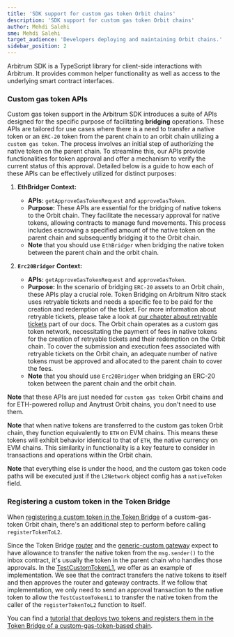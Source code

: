 ```yaml
---
title: 'SDK support for custom gas token Orbit chains'
description: 'SDK support for custom gas token Orbit chains'
author: Mehdi Salehi
sme: Mehdi Salehi
target_audience: 'Developers deploying and maintaining Orbit chains.'
sidebar_position: 2
---
```


Arbitrum SDK is a TypeScript library for client-side interactions with Arbitrum. It provides common helper functionality as well as access to the underlying smart contract interfaces.

### Custom gas token APIs

Custom gas token support in the Arbitrum SDK introduces a suite of APIs designed for the specific purpose of facilitating **bridging** operations. These APIs are tailored for use cases where there is a need to transfer a native token or an `ERC-20` token from the parent chain to an orbit chain utilizing a `custom gas token`. The process involves an initial step of authorizing the native token on the parent chain. To streamline this, our APIs provide functionalities for token approval and offer a mechanism to verify the current status of this approval. Detailed below is a guide to how each of these APIs can be effectively utilized for distinct purposes:

1. **EthBridger Context:**

   - **APIs:** `getApproveGasTokenRequest` and `approveGasToken`.
   - **Purpose:** These APIs are essential for the bridging of native tokens to the Orbit chain. They facilitate the necessary approval for native tokens, allowing contracts to manage fund movements. This process includes escrowing a specified amount of the native token on the parent chain and subsequently bridging it to the Orbit chain.
   - **Note** that you should use `EthBridger` when bridging the native token between the parent chain and the orbit chain.

2. **`Erc20Bridger` Context:**
   - **APIs:** `getApproveGasTokenRequest` and `approveGasToken`.
   - **Purpose:** In the scenario of bridging `ERC-20` assets to an Orbit chain, these APIs play a crucial role. Token Bridging on Arbitrum Nitro stack uses retryable tickets and needs a specific fee to be paid for the creation and redemption of the ticket. For more information about retryable tickets, please take a look at [our chapter about retryable tickets](/how-arbitrum-works/10-l1-to-l2-messaging.mdx#retryable-tickets) part of our docs. The Orbit chain operates as a custom gas token network, necessitating the payment of fees in native tokens for the creation of retryable tickets and their redemption on the Orbit chain. To cover the submission and execution fees associated with retryable tickets on the Orbit chain, an adequate number of native tokens must be approved and allocated to the parent chain to cover the fees.
   - **Note** that you should use `Erc20Bridger` when bridging an ERC-20 token between the parent chain and the orbit chain.

**Note** that these APIs are just needed for `custom gas token` Orbit chains and for ETH-powered rollup and Anytrust Orbit chains, you don't need to use them.

**Note** that when native tokens are transferred to the custom gas token Orbit chain, they function equivalently to `ETH` on EVM chains. This means these tokens will exhibit behavior identical to that of `ETH`, the native currency on EVM chains. This similarity in functionality is a key feature to consider in transactions and operations within the Orbit chain.

**Note** that everything else is under the hood, and the custom gas token code paths will be executed just if the `L2Network` object config has a `nativeToken` field.

### Registering a custom token in the Token Bridge

When [registering a custom token in the Token Bridge](/build-decentralized-apps/token-bridging/03-token-bridge-erc20.mdx#setting-up-your-token-with-the-generic-custom-gateway) of a custom-gas-token Orbit chain, there's an additional step to perform before calling `registerTokenToL2`.

Since the Token Bridge [router](https://github.com/OffchainLabs/token-bridge-contracts/blob/main/contracts/tokenbridge/ethereum/gateway/L1OrbitGatewayRouter.sol#L142-L144) and the [generic-custom gateway](https://github.com/OffchainLabs/token-bridge-contracts/blob/main/contracts/tokenbridge/ethereum/gateway/L1OrbitCustomGateway.sol#L203-L210) expect to have allowance to transfer the native token from the `msg.sender()` to the inbox contract, it's usually the token in the parent chain who handles those approvals. In the [TestCustomTokenL1](https://github.com/OffchainLabs/token-bridge-contracts/blob/main/contracts/tokenbridge/test/TestCustomTokenL1.sol#L158-L168), we offer as an example of implementation. We see that the contract transfers the native tokens to itself and then approves the router and gateway contracts. If we follow that implementation, we only need to send an approval transaction to the native token to allow the `TestCustomTokenL1` to transfer the native token from the caller of the `registerTokenToL2` function to itself.

You can find a [tutorial that deploys two tokens and registers them in the Token Bridge of a custom-gas-token-based chain](https://github.com/OffchainLabs/arbitrum-tutorials/tree/master/packages/custom-token-bridging).
